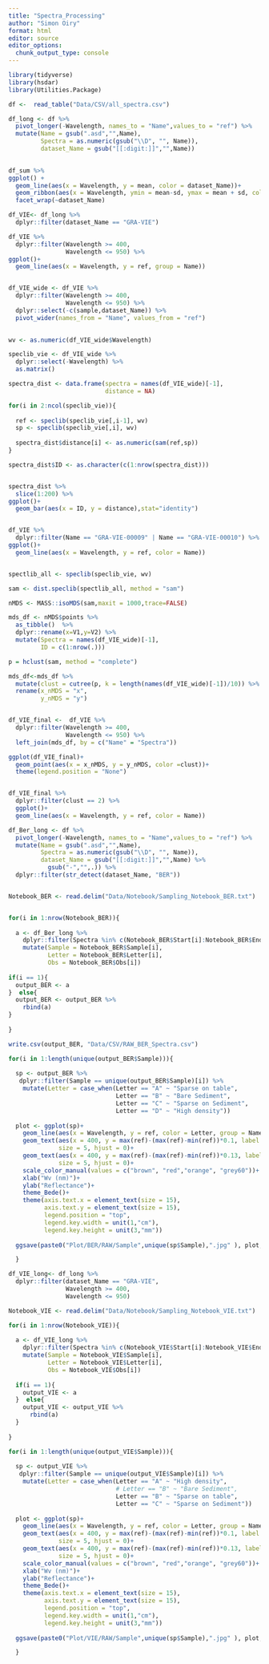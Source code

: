 ```yaml
---
title: "Spectra_Processing"
author: "Simon Oiry"
format: html
editor: source
editor_options: 
  chunk_output_type: console
---
```


```r
library(tidyverse)
library(hsdar)
library(Utilities.Package)
```

```r

df <-  read_table("Data/CSV/all_spectra.csv")

df_long <- df %>% 
  pivot_longer(-Wavelength, names_to = "Name",values_to = "ref") %>% 
  mutate(Name = gsub(".asd","",Name),
         Spectra = as.numeric(gsub("\\D", "", Name)),
         dataset_Name = gsub("[[:digit:]]","",Name))
        

```

```r
df_sum %>% 
ggplot() + 
  geom_line(aes(x = Wavelength, y = mean, color = dataset_Name))+
  geom_ribbon(aes(x = Wavelength, ymin = mean-sd, ymax = mean + sd, color = dataset_Name, fill = dataset_Name), alpha = 0.3)+
  facet_wrap(~dataset_Name)

```

```r

df_VIE<- df_long %>% 
  dplyr::filter(dataset_Name == "GRA-VIE")

df_VIE %>% 
  dplyr::filter(Wavelength >= 400,
                Wavelength <= 950) %>% 
ggplot()+
  geom_line(aes(x = Wavelength, y = ref, group = Name))


df_VIE_wide <- df_VIE %>% 
  dplyr::filter(Wavelength >= 400,
                Wavelength <= 950) %>% 
  dplyr::select(-c(sample,dataset_Name)) %>% 
  pivot_wider(names_from = "Name", values_from = "ref")
  

wv <- as.numeric(df_VIE_wide$Wavelength)

speclib_vie <- df_VIE_wide %>% 
  dplyr::select(-Wavelength) %>% 
  as.matrix()

spectra_dist <- data.frame(spectra = names(df_VIE_wide)[-1],
                           distance = NA)

for(i in 2:ncol(speclib_vie)){
  
  ref <- speclib(speclib_vie[,i-1], wv)
  sp <- speclib(speclib_vie[,i], wv)
  
  spectra_dist$distance[i] <- as.numeric(sam(ref,sp))
}

spectra_dist$ID <- as.character(c(1:nrow(spectra_dist)))


spectra_dist %>% 
  slice(1:200) %>% 
ggplot()+
  geom_bar(aes(x = ID, y = distance),stat="identity")


df_VIE %>% 
  dplyr::filter(Name == "GRA-VIE-00009" | Name == "GRA-VIE-00010") %>% 
ggplot()+
  geom_line(aes(x = Wavelength, y = ref, color = Name))


spectlib_all <- speclib(speclib_vie, wv)

sam <- dist.speclib(spectlib_all, method = "sam")

nMDS <- MASS::isoMDS(sam,maxit = 1000,trace=FALSE) 

mds_df <- nMDS$points %>% 
  as_tibble()  %>%
  dplyr::rename(x=V1,y=V2) %>% 
  mutate(Spectra = names(df_VIE_wide)[-1],
         ID = c(1:nrow(.)))

p = hclust(sam, method = "complete")

mds_df<-mds_df %>% 
  mutate(clust = cutree(p, k = length(names(df_VIE_wide)[-1])/10)) %>% 
  rename(x_nMDS = "x",
         y_nMDS = "y")


df_VIE_final <-  df_VIE %>% 
  dplyr::filter(Wavelength >= 400,
                Wavelength <= 950) %>% 
  left_join(mds_df, by = c("Name" = "Spectra"))

ggplot(df_VIE_final)+
  geom_point(aes(x = x_nMDS, y = y_nMDS, color =clust))+
  theme(legend.position = "None")


df_VIE_final %>% 
  dplyr::filter(clust == 2) %>% 
  ggplot()+
  geom_line(aes(x = Wavelength, y = ref, color = Name))

```

```r

df_Ber_long <- df %>% 
  pivot_longer(-Wavelength, names_to = "Name",values_to = "ref") %>% 
  mutate(Name = gsub(".asd","",Name),
         Spectra = as.numeric(gsub("\\D", "", Name)),
         dataset_Name = gsub("[[:digit:]]","",Name) %>% 
           gsub("-","",.)) %>% 
  dplyr::filter(str_detect(dataset_Name, "BER"))


Notebook_BER <- read.delim("Data/Notebook/Sampling_Notebook_BER.txt")


for(i in 1:nrow(Notebook_BER)){
  
  a <- df_Ber_long %>% 
    dplyr::filter(Spectra %in% c(Notebook_BER$Start[i]:Notebook_BER$End[i])) %>% 
    mutate(Sample = Notebook_BER$Sample[i],
           Letter = Notebook_BER$Letter[i],
           Obs = Notebook_BER$Obs[i])
  
if(i == 1){
  output_BER <- a
}  else{
  output_BER <- output_BER %>% 
    rbind(a)
}
  
}

write.csv(output_BER, "Data/CSV/RAW_BER_Spectra.csv")

for(i in 1:length(unique(output_BER$Sample))){
  
  sp <- output_BER %>% 
   dplyr::filter(Sample == unique(output_BER$Sample)[i]) %>% 
    mutate(Letter = case_when(Letter == "A" ~ "Sparse on table",
                              Letter == "B" ~ "Bare Sediment",
                              Letter == "C" ~ "Sparse on Sediment",
                              Letter == "D" ~ "High density"))
  
  plot <- ggplot(sp)+
    geom_line(aes(x = Wavelength, y = ref, color = Letter, group = Name))+
    geom_text(aes(x = 400, y = max(ref)-(max(ref)-min(ref))*0.1, label = paste0("Sample: ", unique(Sample))),
              size = 5, hjust = 0)+
    geom_text(aes(x = 400, y = max(ref)-(max(ref)-min(ref))*0.13, label = paste0("Specie: ", unique(Obs))),
              size = 5, hjust = 0)+
    scale_color_manual(values = c("brown", "red","orange", "grey60"))+
    xlab("Wv (nm)")+
    ylab("Reflectance")+
    theme_Bede()+
    theme(axis.text.x = element_text(size = 15),
          axis.text.y = element_text(size = 15),
          legend.position = "top", 
          legend.key.width = unit(1,"cm"),
          legend.key.height = unit(3,"mm"))
  
  ggsave(paste0("Plot/BER/RAW/Sample",unique(sp$Sample),".jpg" ), plot, width = 10, height = 10, dpi = 200)

  }
```

```r
df_VIE_long<- df_long %>% 
  dplyr::filter(dataset_Name == "GRA-VIE",
                Wavelength >= 400,
                Wavelength <= 950)

Notebook_VIE <- read.delim("Data/Notebook/Sampling_Notebook_VIE.txt")

for(i in 1:nrow(Notebook_VIE)){
  
  a <- df_VIE_long %>% 
    dplyr::filter(Spectra %in% c(Notebook_VIE$Start[i]:Notebook_VIE$End[i])) %>% 
    mutate(Sample = Notebook_VIE$Sample[i],
           Letter = Notebook_VIE$Letter[i],
           Obs = Notebook_VIE$Obs[i])
  
  if(i == 1){
    output_VIE <- a
  }  else{
    output_VIE <- output_VIE %>% 
      rbind(a)
  }
  
}

for(i in 1:length(unique(output_VIE$Sample))){
  
  sp <- output_VIE %>% 
   dplyr::filter(Sample == unique(output_VIE$Sample)[i]) %>% 
    mutate(Letter = case_when(Letter == "A" ~ "High density",
                              # Letter == "B" ~ "Bare Sediment",
                              Letter == "B" ~ "Sparse on table",
                              Letter == "C" ~ "Sparse on Sediment"))
  
  plot <- ggplot(sp)+
    geom_line(aes(x = Wavelength, y = ref, color = Letter, group = Name))+
    geom_text(aes(x = 400, y = max(ref)-(max(ref)-min(ref))*0.1, label = paste0("Sample: ", unique(Sample))),
              size = 5, hjust = 0)+
    geom_text(aes(x = 400, y = max(ref)-(max(ref)-min(ref))*0.13, label = paste0("Specie: ", unique(Obs))),
              size = 5, hjust = 0)+
    scale_color_manual(values = c("brown", "red","orange", "grey60"))+
    xlab("Wv (nm)")+
    ylab("Reflectance")+
    theme_Bede()+
    theme(axis.text.x = element_text(size = 15),
          axis.text.y = element_text(size = 15),
          legend.position = "top", 
          legend.key.width = unit(1,"cm"),
          legend.key.height = unit(3,"mm"))
  
  ggsave(paste0("Plot/VIE/RAW/Sample",unique(sp$Sample),".jpg" ), plot, width = 10, height = 10, dpi = 200)

  }


```


